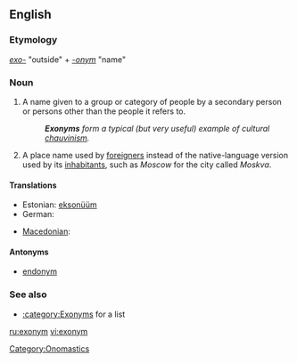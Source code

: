 ==English==

===Etymology===
''[[exo-]]'' "outside" + ''[[-onym]]'' "name"

===Noun===
{{wikipedia}}
{{en-noun}}

# A name given to a group or category of people by a secondary person or persons other than the people it refers to.
#: '''''Exonyms''' form a typical (but very useful) example of cultural [[chauvinism]].''
# A place name used by [[foreigner]]s instead of the native-language version used by its [[inhabitants]], such as ''Moscow'' for the city called ''Moskva''.

====Translations====
{{trans-top|a name given to a group or category of people by a secondary person or persons other than the people it refers to}}
* Estonian: [[eksonüüm]]
* German: {{t|de|Exonym|n}}
{{trans-mid}}
* [[Macedonian]]: {{t|mk|егзоним|m|tr=egzoním|sc=Cyrl|xs=Macedonian}}
{{trans-bottom}}

====Antonyms====
* [[endonym]]

===See also===
* [[:category:Exonyms]] for a list

[[Category:Onomastics]]

[[ru:exonym]]
[[vi:exonym]]